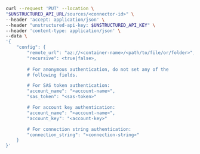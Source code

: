 ```bash REST (Change)
curl --request 'PUT' --location \
"$UNSTRUCTURED_API_URL/sources/<connector-id>" \
--header 'accept: application/json' \
--header "unstructured-api-key: $UNSTRUCTURED_API_KEY" \
--header 'content-type: application/json' \
--data \
'{
    "config": {
        "remote_url": "az://<container-name>/<path/to/file/or/folder>",
        "recursive": <true|false>,
    
        # For anonymous authentication, do not set any of the 
        # following fields.

        # For SAS token authentication:
        "account_name": "<account-name>",
        "sas_token": "<sas-token>"

        # For account key authentication:
        "account_name": "<account-name>",
        "account_key": "<account-key>"

        # For connection string authentication:
        "connection_string": "<connection-string>"
    }
}'
```